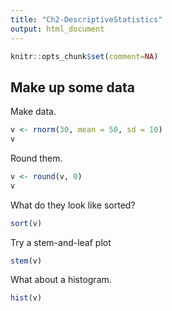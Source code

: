 ---
title: "Ch2-DescriptiveStatistics"
output: html_document
---

```{r setup, include=F}
knitr::opts_chunk$set(comment=NA)
```

## Make up some data

Make data.
```{r}
v <- rnorm(30, mean = 50, sd = 10)
v
```
Round them.
```{r}
v <- round(v, 0)
v
```
What do they look like sorted?
```{r}
sort(v)
```

Try a stem-and-leaf plot
```{r comment=NA}
stem(v)
```
What about a histogram.
```{r}
hist(v)
```


